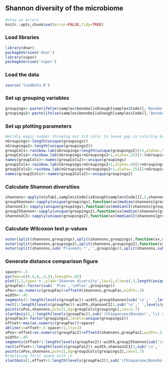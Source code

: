 ## Shannon diversity of the microbiome

```r
#stop on errors
knitr::opts_chunk$set(error=FALSE,tidy=TRUE)
```

### Load libraries
```r
library(dnar)
packageVersion('dnar')
library(vipor)
packageVersion('vipor')
```

### Load the data
```r
source('loadData.R')
```

### Set up grouping variables

```r
groupings<-paste(ifelse(samples$bonobo[isEnough[samples$Code]],'Bonobo','Chimpanzee'),ifelse(samples$malaria[isEnough[samples$Code]],'Laverania positive','Laverania negative'))
groupings2<-paste(ifelse(samples$bonobo[isEnough[samples$Code]],'Bonobo ','Chimpanzee '),ifelse(grepl('^TL',samples$area[isEnough[samples$Code]]),'TL2 site',ifelse(samples$bonobo[isEnough[samples$Code]],'non-endemic sites','all sites')),sep='')
```

### Set up plotting parameters
```r
#mildly magic number throwing out 3rd color to leave gap in coloring between two groups
nGroupings<-length(unique(groupings))
nGroupings2<-length(unique(groupings2))
groupCols<-rainbow.lab(nGroupings+length(unique(groupings2))+1,alpha=.9)[1:(nGroupings+1)][-3]
groupCols2<-rainbow.lab(nGroupings+nGroupings2+1,alpha=.25)[1:(nGroupings+1)][-3]
names(groupCols)<-names(groupCols2)<-unique(groupings)
group2Cols<-rainbow.lab(nGroupings+nGroupings2+1,alpha=.9)[1+nGroupings+1:nGroupings2]
group2Cols2<-rainbow.lab(nGroupings+nGroupings2+1,alpha=.25)[1+nGroupings+1:nGroupings2]
names(group2Cols)<-names(group2Cols2)<-unique(groupings2)
```

### Calculate Shannon diversities
```r
shannons<-apply(otuTab[,samples$Code[isEnough[samples$Code]]],2,shannon)
groupShannon<-sapply(unique(groupings),function(xx)median(shannons[groupings==xx]))
shannonCI<-sapply(unique(groupings),function(xx)medianCI(shannons[groupings==xx]))
group2Shannon<-sapply(unique(groupings2),function(xx)median(shannons[groupings2==xx]))
shannon2CI<-sapply(unique(groupings2),function(xx)medianCI(shannons[groupings2==xx]))
```

### Calculate Wilcoxon test p-values
```r
outer(split(shannons,groupings),split(shannons,groupings),function(xx,yy)mapply(function(xxx,yyy)wilcox.test(xxx,yyy)$p.value,xx,yy))
outer(split(shannons,groupings2),split(shannons,groupings2),function(xx,yy)mapply(function(xxx,yyy)wilcox.test(xxx,yyy)$p.value,xx,yy))
outer(split(shannons,sub('Plasmodi.*','',groupings)),split(shannons,sub('Plasmodi.*','',groupings)),function(xx,yy)mapply(function(xxx,yyy)wilcox.test(xxx,yyy)$p.value,xx,yy))
```

### Generate distance comparison figure
```r
spacer<-.5
par(mar=c(6.6,4,.3,5),lheight=.85)
plot(1,1,type='n',ylab='Shannon diversity',las=2,xlim=c(.5,length(unique(c(groupings,groupings2)))+.5+spacer),ylim=range(shannons),xaxt='n',xlab='',bty='l')
groupFac<-factor(sub(' Plas','\nPlas',groupings))
xPos<-as.numeric(groupFac)+offsetX(shannons,groupFac,width=.3)
width<-.45
segments(1:length(levels(groupFac))-width,groupShannon[sub('\n',' ',levels(groupFac))],1:length(levels(groupFac))+width,groupShannon[sub('\n',' ',levels(groupFac))],lwd=3,col=groupCols[sub('\n',' ',levels(groupFac))])
rect(1:length(levels(groupFac))-width,shannonCI[1,sub('\n',' ',levels(groupFac))],1:length(levels(groupFac))+width,shannonCI[2,sub('\n',' ',levels(groupFac))],lwd=2,border=NA,col=groupCols2[sub('\n',' ',levels(groupFac))])
points(xPos,shannons,pch=21,bg=groupCols[groupings],cex=1.7)
slantAxis(1,1:length(levels(groupFac)),sub('(Chimpanzee|Bonobo)','\\1 samples',sub(' Laverania','\nLaverania',levels(groupFac))),srt=-30)
groupFac2<-factor(groupings2,levels=unique(groupings2))
offset<-max(as.numeric(groupFac))+spacer
abline(v=offset+.5-spacer/2,lty=2)
xPos<-offset+as.numeric(groupFac2)+offsetX(shannons,groupFac2,width=.3)
width<-.45
segments(offset+1:length(levels(groupFac2))-width,group2Shannon[sub('\n',' ',levels(groupFac2))],offset+1:length(levels(groupFac2))+width,group2Shannon[sub('\n',' ',levels(groupFac2))],lwd=3,col=group2Cols[sub('\n',' ',levels(groupFac2))])
rect(offset+1:length(levels(groupFac2))-width,shannon2CI[1,sub('\n',' ',levels(groupFac2))],offset+1:length(levels(groupFac2))+width,shannon2CI[2,sub('\n',' ',levels(groupFac2))],lwd=2,border=NA,col=group2Cols2[sub('\n',' ',levels(groupFac2))])
points(xPos,shannons,pch=21,bg=group2Cols[groupings2],cex=1.7)
#replacing first space with \n
slantAxis(1,offset+1:length(levels(groupFac2)),sub('(Chimpanzee|Bonobo)','\\1 samples',sub(' ','\n',levels(groupFac2))),srt=-30)
```
